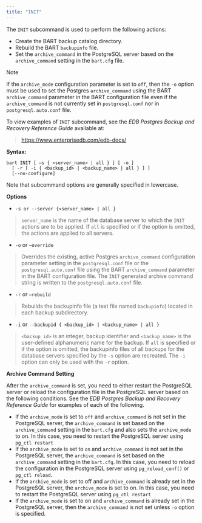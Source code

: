 ```yaml
---
title: "INIT"
---
```


The `INIT` subcommand is used to perform the following actions:

  - Create the BART backup catalog directory.
  - Rebuild the BART `backupinfo` file.
  - Set the `archive_command` in the PostgreSQL server based on the `archive_command` setting in the `bart.cfg` file.

<div class="note">

<div class="title">

Note

</div>

If the `archive_mode` configuration parameter is set to `off`, then the `-o` option must be used to set the Postgres `archive_command` using the BART `archive_command` parameter in the BART configuration file even if the `archive_command` is not currently set in `postgresql.conf` nor in `postgresql.auto.conf` file.

</div>

To view examples of `INIT` subcommand, see the *EDB Postgres Backup and Recovery Reference Guide* available at:

> <https://www.enterprisedb.com/edb-docs/>

**Syntax:**

``` text
bart INIT [ –s { <server_name> | all } ] [ -o ]
  [ -r [ -i { <backup_id> | <backup_name> | all } ] ]
  [--no-configure]
```

Note that subcommand options are generally specified in lowercase.

**Options**

  - `-s or --server {<server_name> | all }`

> `server_name` is the name of the database server to which the `INIT` actions are to be applied. If `all` is specified or if the option is omitted, the actions are applied to all servers.

  - `-o` or `–override`

> Overrides the existing, active Postgres `archive_command` configuration parameter setting in the `postgresql.conf` file or the `postgresql.auto.conf` file using the BART `archive_command` parameter in the BART configuration file. The `INIT` generated archive command string is written to the `postgresql.auto.conf` file.

  - `-r` or `–rebuild`

> Rebuilds the backupinfo file (a text file named `backupinfo`) located in each backup subdirectory.

  - `-i` or `--backupid { <backup_id> | <backup_name> | all }`

> `<backup_id>` is an integer, backup identifier and `<backup_name>` is the user-defined alphanumeric name for the backup. If `all` is specified or if the option is omitted, the backupinfo files of all backups for the database servers specified by the `-s` option are recreated. The `-i` option can only be used with the `-r` option.

**Archive Command Setting**

After the `archive_command` is set, you need to either restart the PostgreSQL server or reload the configuration file in the PostgreSQL server based on the following conditions. See the *EDB Postgres Backup and Recovery Reference Guide* for examples of each of the following.

  - If the `archive_mode` is set to `off` and `archive_command` is not set in the PostgreSQL server, the `archive_command` is set based on the `archive_command` setting in the `bart.cfg` and also sets the `archive_mode` to on. In this case, you need to restart the PostgreSQL server using `pg_ctl restart`
  - If the `archive_mode` is set to `on` and `archive_command` is not set in the PostgreSQL server, the `archive_command` is set based on the `archive_command` setting in the `bart.cfg`. In this case, you need to reload the configuration in the PostgreSQL server using `pg_reload_conf()` or `pg_ctl reload`.
  - If the `archive_mode` is set to off and `archive_command` is already set in the PostgreSQL server, the `archive_mode` is set to on. In this case, you need to restart the PostgreSQL server using `pg_ctl restart`
  - If the `archive_mode` is set to on and `archive_command` is already set in the PostgreSQL server, then the `archive_command` is not set unless `-o` option is specified.
